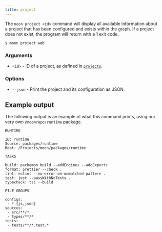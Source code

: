 ```yaml
---
title: project
---
```


The `moon project <id>` command will display all available information about a project that has been
configured and exists within the graph. If a project does not exist, the program will return with a
1 exit code.

```shell
$ moon project web
```

### Arguments

- `<id>` - ID of a project, as defined in [`projects`](../config/workspace#projects).

### Options

- `--json` - Print the project and its configuration as JSON.

## Example output

The following output is an example of what this command prints, using our very own
`@moonrepo/runtime` package.

```
RUNTIME

ID: runtime
Source: packages/runtime
Root: /Projects/moon/packages/runtime

TASKS

build: packemon build --addEngines --addExports
format: prettier --check .
lint: eslint --no-error-on-unmatched-pattern .
test: jest --passWithNoTests .
typecheck: tsc --build

FILE GROUPS

configs:
 - *.{js,json}
sources:
 - src/**/*
 - types/**/*
tests:
 - tests/**/*.test.*
```
